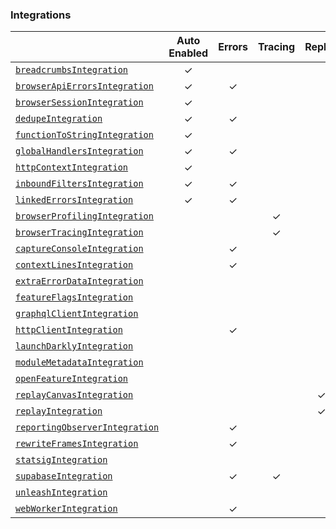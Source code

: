 ### Integrations

|                                                       | **Auto Enabled** | **Errors** | **Tracing** | **Replay** | **Additional Context** |
|-------------------------------------------------------|:----------------:|:----------:|:-----------:|:----------:|:----------------------:|
| [`breadcrumbsIntegration`](./breadcrumbs)             |        ✓         |            |             |            |           ✓            |
| [`browserApiErrorsIntegration`](./browserapierrors)   |        ✓         |     ✓      |             |            |                        |
| [`browserSessionIntegration`](./browsersession)       |        ✓         |            |             |            |           ✓            |
| [`dedupeIntegration`](./dedupe)                       |        ✓         |     ✓      |             |            |                        |
| [`functionToStringIntegration`](./functiontostring)   |        ✓         |            |             |            |                        |
| [`globalHandlersIntegration`](./globalhandlers)       |        ✓         |     ✓      |             |            |                        |
| [`httpContextIntegration`](./httpcontext)             |        ✓         |            |             |            |           ✓            |
| [`inboundFiltersIntegration`](./inboundfilters)       |        ✓         |     ✓      |             |            |                        |
| [`linkedErrorsIntegration`](./linkederrors)           |        ✓         |     ✓      |             |            |                        |
| [`browserProfilingIntegration`](./browserprofiling)   |                  |            |      ✓      |            |                        |
| [`browserTracingIntegration`](./browsertracing)       |                  |            |      ✓      |            |           ✓            |
| [`captureConsoleIntegration`](./captureconsole)       |                  |     ✓      |             |            |           ✓            |
| [`contextLinesIntegration`](./contextlines)           |                  |     ✓      |             |            |                        |
| [`extraErrorDataIntegration`](./extraerrordata)       |                  |            |             |            |           ✓            |
| [`featureFlagsIntegration`](./featureflags)           |                  |            |             |            |           ✓            |
| [`graphqlClientIntegration`](./graphqlclient)         |                  |            |             |            |           ✓            |
| [`httpClientIntegration`](./httpclient)               |                  |     ✓      |             |            |                        |
| [`launchDarklyIntegration`](./launchdarkly)           |                  |            |             |            |           ✓            |
| [`moduleMetadataIntegration`](./modulemetadata)       |                  |            |             |            |           ✓            |
| [`openFeatureIntegration`](./openfeature)             |                  |            |             |            |           ✓            |
| [`replayCanvasIntegration`](./replaycanvas)           |                  |            |             |     ✓      |                        |
| [`replayIntegration`](./replay)                       |                  |            |             |     ✓      |           ✓            |
| [`reportingObserverIntegration`](./reportingobserver) |                  |     ✓      |             |            |                        |
| [`rewriteFramesIntegration`](./rewriteframes)         |                  |     ✓      |             |            |                        |
| [`statsigIntegration`](./statsig)                     |                  |            |             |            |           ✓            |
| [`supabaseIntegration`](./supabase)                   |                  |     ✓      |      ✓      |            |                        |
| [`unleashIntegration`](./unleash)                     |                  |            |             |            |           ✓            |
| [`webWorkerIntegration`](./webworker)                 |                  |     ✓      |             |            |                        |
